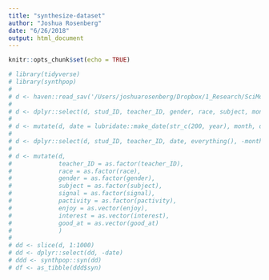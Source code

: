 ```yaml
---
title: "synthesize-dataset"
author: "Joshua Rosenberg"
date: "6/26/2018"
output: html_document
---
```


```r
knitr::opts_chunk$set(echo = TRUE)
```

```r
# library(tidyverse)
# library(synthpop)
# 
# d <- haven::read_sav('/Users/joshuarosenberg/Dropbox/1_Research/SciMo/JRST\ MEP\ Paper\ Final\ Docs/esm_data.sav')
# 
# d <- dplyr::select(d, stud_ID, teacher_ID, gender, race, subject, month, day, year, signal, pactivity, enjoy, interest, good_at = good)
# 
# d <- mutate(d, date = lubridate::make_date(str_c(200, year), month, day))
# 
# d <- dplyr::select(d, stud_ID, teacher_ID, date, everything(), -month, -day, -year)
# 
# d <- mutate(d, 
#             teacher_ID = as.factor(teacher_ID), 
#             race = as.factor(race),
#             gender = as.factor(gender),
#             subject = as.factor(subject),
#             signal = as.factor(signal),
#             pactivity = as.factor(pactivity),
#             enjoy = as.vector(enjoy),
#             interest = as.vector(interest),
#             good_at = as.vector(good_at)
#             )
# 
# dd <- slice(d, 1:1000)
# dd <- dplyr::select(dd, -date)
# ddd <- synthpop::syn(dd)
# df <- as_tibble(ddd$syn)
```